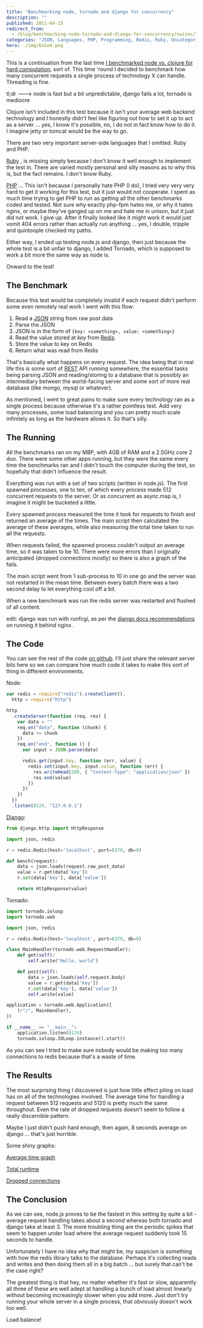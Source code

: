 ```yaml
---
title: "Benchmarking node, tornado and django for concurrency"
description: ""
published: 2011-04-15
redirect_from:
  - /blog/benchmarking-node-tornado-and-django-for-concurrency/swizec/1616
categories: "JSON, Languages, PHP, Programming, Redis, Ruby, Uncategorized"
hero: ./img/6sGx6.png
---
```


This is a continuation from the last time [I benchmarked node vs. clojure for hard computation](https://swizec.com/blog/comparing-clojure-and-nodejs-for-speed/), sort of. This time 'round I decided to benchmark how many concurrent requests a single process of technology X can handle. Threading is fine.

tl;dr ---> node is fast but a bit unpredictable, django fails a lot, tornado is mediocre

Clojure isn't included in this test because it isn't your average web backend technology and I honestly didn't feel like figuring out how to set it up to act as a server ... yes, I know it's possible, no, I do not in fact know how to do it. I imagine jetty or tomcat would be the way to go.

There are two very important server-side languages that I omitted. Ruby and PHP.

[Ruby](http://www.ruby-lang.org/) , is missing simply because I don't know it well enough to implement the test in. There are varied mostly personal and silly reasons as to why this is, but the fact remains. I don't know Ruby.

[PHP](http://www.php.net/) ... This isn't because I personally hate PHP (I do), I tried very very very hard to get it working for this test, but it just would not cooperate. I spent as much time trying to get PHP to _run_ as getting all the other benchmarks coded and tested. Not sure why exactly php-fpm hates me, or why it hates nginx, or maybe they've ganged up on me and hate me in unison, but it just did not work. I give up. After it finally looked like it might work it would just vomit 404 errors rather than actually run anything ... yes, I double, tripple and quintoople checked my paths.

Either way, I ended up testing node.js and django, then just because the whole test is a bit unfair to django, I added Tornado, which is supposed to work a bit more the same way as node is.

Onward to the test!

## The Benchmark

Because this test would be completely invalid if each request didn't perform some even remotely real work I went with this flow:

1.  Read a [JSON](http://json.org) string from raw post data
2.  Parse the JSON
3.  JSON is in the form of `{key: <something>, value: <something>}`
4.  Read the value stored at _key_ from [Redis](http://redis.io/).
5.  Store the value to key on Redis
6.  Return what was read from Redis

That's basically what happens on every request. The idea being that in real life this is some sort of [REST](http://en.wikipedia.org/wiki/Representational_State_Transfer "Representational State Transfer") API running somewhere, the essential tasks being parsing JSON and reading/storing to a database that is possibly an intermediary between the world-facing server and some sort of more real database (like mongo, mysql or whatever).

As mentioned, I went to great pains to make sure every technology ran as a single process because otherwise it's a rather pointless test. Add very many processes, some load balancing and you can pretty much scale infinitely as long as the hardware allows it. So that's silly.

## The Running

All the benchmarks ran on my MBP, with 4GB of RAM and a 2.5GHz core 2 duo. There were some other apps running, but they were the same every time the benchmarks ran and I didn't touch the computer during the test, so hopefully that didn't influence the result.

Everything was run with a set of two scripts (written in node.js). The first spawned processes, one to ten, of which every process made 512 concurrent requests to the server. Or as concurrent as async.map is, I imagine it might be bucketed a little.

Every spawned process measured the time it took for requests to finish and returned an average of the times. The main script then calculated the average of these averages, while also measuring the total time taken to run all the requests.

When requests failed, the spawned process couldn't output an average time, so it was taken to be 10. There were more errors than I originally anticipated (dropped connections mostly) so there is also a graph of the fails.

The main script went from 1 sub-process to 10 in one go and the server was not restarted in the mean time. Between every batch there was a two second delay to let everything cool off a bit.

When a new benchmark was run the redis server was restarted and flushed of all content.

edit: django was run with runfcgi, as per the [django docs recommendations](http://docs.djangoproject.com/en/1.3/howto/deployment/fastcgi/) on running it behind nginx.

## The Code

You can see the rest of the code [on github](https://github.com/Swizec/random-coding/tree/master/serverbench). I'll just share the relevant server bits here so we can compare how much code it takes to make this sort of thing in different environments.

Node:

```javascript
var redis = require("redis").createClient(),
  http = require("http")

http
  .createServer(function (req, res) {
    var data = ""
    req.on("data", function (chunk) {
      data += chunk
    })
    req.on("end", function () {
      var input = JSON.parse(data)

      redis.get(input.key, function (err, value) {
        redis.set(input.key, input.value, function (err) {
          res.writeHead(200, { "Content-Type": "application/json" })
          res.end(value)
        })
      })
    })
  })
  .listen(8124, "127.0.0.1")
```

[Django](http://www.djangoproject.com):

```python
from django.http import HttpResponse

import json, redis

r = redis.Redis(host='localhost', port=6379, db=0)

def bench(request):
    data = json.loads(request.raw_post_data)
    value = r.get(data['key'])
    r.set(data['key'], data['value'])

    return HttpResponse(value)
```

Tornado:

```python
import tornado.ioloop
import tornado.web

import json, redis

r = redis.Redis(host='localhost', port=6379, db=0)

class MainHandler(tornado.web.RequestHandler):
    def get(self):
        self.write("Hello, world")

    def post(self):
        data = json.loads(self.request.body)
        value = r.get(data['key'])
        r.set(data['key'], data['value'])
        self.write(value)

application = tornado.web.Application([
    (r"/", MainHandler),
])

if __name__ == "__main__":
    application.listen(8124)
    tornado.ioloop.IOLoop.instance().start()
```

As you can see I tried to make sure nobody would be making too many connections to redis because that's a waste of time.

## The Results

The most surprising thing I discovered is just how little effect piling on load has on all of the technologies involved. The average time for handling a request between 512 requests and 5120 is pretty much the same throughout. Even the rate of dropped requests doesn't seem to follow a really discernible pattern.

Maybe I just didn't push hard enough, then again, 8 seconds average on django ... that's just horrible.

Some shiny graphs:

[Average time graph](./img/6sGx6.png)

[Total runtime](./img/ubAAQ.png)

[Dropped connections](./img/DDUbz.png)

## The Conclusion

As we can see, node.js proves to be the fastest in this setting by quite a bit - average request handling takes about a second whereas both tornado and django take at least 3. The more troubling thing are the periodic spikes that seem to happen under load where the average request suddenly took 15 seconds to handle.

Unfortunately I have no idea why that might be, my suspicion is something with how the redis library talks to the database. Perhaps it's collecting reads and writes and then doing them all in a big batch ... but surely that can't be the case right?

The greatest thing is that hey, no matter whether it's fast or slow, apparently all three of these are well adept at handling a bunch of load almost linearly without becoming increasingly slower when you add more. Just don't try running your whole server in a single process, that obviously doesn't work too well.

Load balance!

